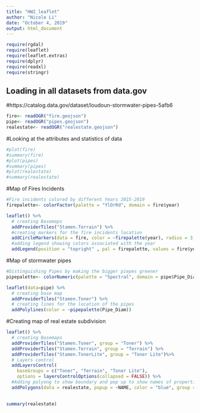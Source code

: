 ```yaml
---
title: "HW2_leaflet"
author: "Nicole Li"
date: "October 4, 2019"
output: html_document
---
```


```r
require(rgdal)
require(leaflet)
require(leaflet.extras)
require(dplyr)
require(readxl)
require(stringr)
```

## Loading in all datasets from data.gov
#https://catalog.data.gov/dataset/loudoun-stormwater-pipes-5afb6
```r
fire<- readOGR("fire.geojson")   
pipe<- readOGR("pipes.geojson")
realestate<- readOGR("realestate.geojson")
```

#Looking at the attributes and statistics of data
```r
#plot(fire)
#summary(fire)
#plot(pipes)
#summary(pipes)
#plot(realestate)
#summary(realestate)

```

#Map of Fires Incidents
```r
#Fire incidents colored by different Years 2015-2019
firepalette<- colorFactor(palette = "YlOrRd", domain = fire$year)

leaflet() %>% 
  # creating Basemaps
  addProviderTiles("Stamen.Terrain") %>%
  #creating markers for the fire incidents location
  addCircleMarkers(data = fire, color = ~firepalette(year), radius = 3, fillOpacity = 0.2,clusterOptions = markerClusterOptions()) %>% 
  #adding legend showing colors associated with the year
  addLegend(position = "topright" , pal = firepalette, values = fire$year, title = "Year")
```

#Map of stormwater pipes
```r
#Distinguishing Pipes by making the bigger piepes greener
pipepalette<- colorNumeric(palette = "Spectral", domain = pipe$Pipe_Diam, reverse= TRUE)

leaflet(data=pipe) %>% 
  # creating base map
  addProviderTiles("Stamen.Toner") %>%
  # creating lines for the location of the pipes
  addPolylines(color = ~pipepalette(Pipe_Diam))
```


#Creating map of real estate subdivision
```r
leaflet() %>%
  # creating Basemaps
  addProviderTiles("Stamen.Toner", group = "Toner") %>%
  addProviderTiles("Stamen.Terrain", group = "Terrain") %>%
  addProviderTiles("Stamen.TonerLite", group = "Toner Lite")%>%
  # Layers control
  addLayersControl(
    baseGroups = c("Toner", "Terrain", "Toner Lite"),
    options = layersControlOptions(collapsed = FALSE)) %>%
  #Adding polyong to show boundary and pop up to show names of properties
  addPolygons(data = realestate, popup = ~NAME, color = "blue", group = c("Toner","Terrain", "Toner Lite"))
  
````

```r
summary(realestate)
```

